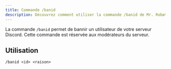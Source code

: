```yaml
---
title: Commande /banid
description: Découvrez comment utiliser la commande /banid de Mr. Robøt.
---
```


La commande `/banid` permet de bannir un utilisateur de votre serveur Discord.
Cette commande est réservée aux modérateurs du serveur.

## Utilisation

```
/banid <id> <raison>
```